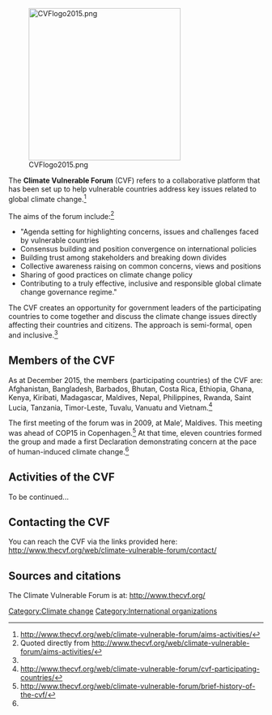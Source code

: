 [[File:CVFlogo2015.png|center|300px]]

The '''Climate Vulnerable Forum''' (CVF) refers to a collaborative platform that has been set up to help vulnerable countries address key issues related to global climate change.<ref name="cvfaims">http://www.thecvf.org/web/climate-vulnerable-forum/aims-activities/</ref>

The aims of the forum include:<ref>Quoted directly from http://www.thecvf.org/web/climate-vulnerable-forum/aims-activities/</ref>

*"Agenda setting for highlighting concerns, issues and challenges faced by vulnerable countries
*Consensus building and position convergence on international policies
*Building trust among stakeholders and breaking down divides
*Collective awareness raising on common concerns, views and positions
*Sharing of good practices on climate change policy
*Contributing to a truly effective, inclusive and responsible global climate change governance regime."

The CVF creates an opportunity for government leaders of the participating countries to come together and discuss the climate change issues directly affecting their countries and citizens. The approach is semi-formal, open and inclusive.<ref name="cvfmember" />

== Members of the CVF ==
As at December 2015, the members (participating countries) of the CVF are: Afghanistan, Bangladesh, Barbados, Bhutan, Costa Rica, Ethiopia, Ghana, Kenya, Kiribati, Madagascar, Maldives, Nepal, Philippines, Rwanda, Saint Lucia, Tanzania, Timor-Leste, Tuvalu, Vanuatu and Vietnam.<ref name="cvfmember">http://www.thecvf.org/web/climate-vulnerable-forum/cvf-participating-countries/</ref>

The first meeting of the forum was in 2009, at Male’, Maldives. This meeting was ahead of COP15 in Copenhagen.<ref name="cvfhistory">http://www.thecvf.org/web/climate-vulnerable-forum/brief-history-of-the-cvf/</ref> At that time, eleven countries formed the group and made a first Declaration demonstrating concern at the pace of human-induced climate change.<ref name="cvfhistory" />

== Activities of the CVF ==
To be continued...

== Contacting the CVF ==
You can reach the CVF via the links provided here: http://www.thecvf.org/web/climate-vulnerable-forum/contact/

== Sources and citations ==
{{reflist}}

The Climate Vulnerable Forum is at: http://www.thecvf.org/

[[Category:Climate change]]
[[Category:International organizations]]
